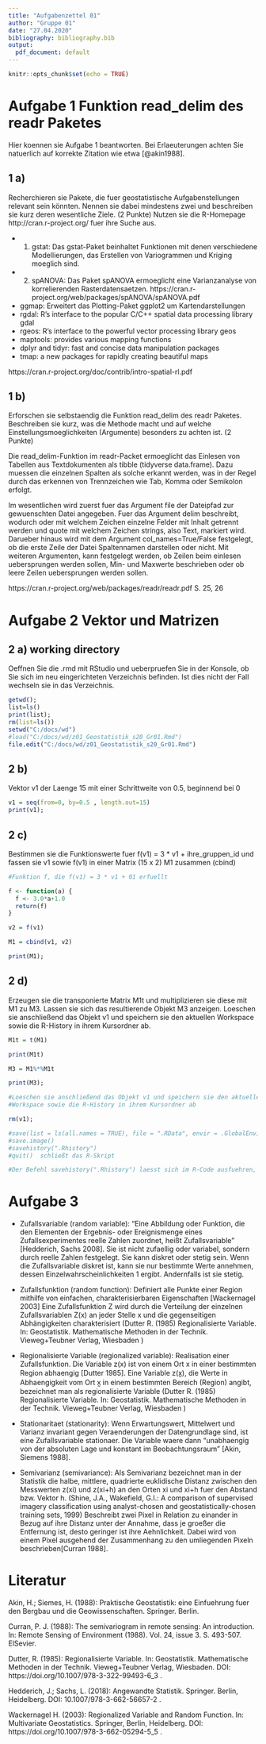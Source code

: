---
title: "Aufgabenzettel 01"
author: "Gruppe 01"
date: "27.04.2020"
bibliography: bibliography.bib
output:
  pdf_document: default
---

```{r setup, include=FALSE}
knitr::opts_chunk$set(echo = TRUE)
```

# Aufgabe 1 Funktion read_delim des readr Paketes

Hier koennen sie Aufgabe 1 beantworten. Bei Erlaeuterungen achten Sie natuerlich auf korrekte Zitation wie etwa [@akin1988]. 

## 1 a) 

Recherchieren sie Pakete, die fuer geostatistische Aufgabenstellungen relevant sein könnten. Nennen sie dabei mindestens zwei und beschreiben sie kurz deren wesentliche Ziele. (2 Punkte)
Nutzen sie die R-Homepage http://cran.r-project.org/ fuer ihre Suche aus.


- 1. gstat: Das gstat-Paket beinhaltet Funktionen mit denen verschiedene Modellierungen, das Erstellen von Variogrammen und Kriging moeglich sind.
- 2. spANOVA: Das Paket spANOVA ermoeglicht eine Varianzanalyse von korrelierenden Rasterdatensaetzen.
https://cran.r-project.org/web/packages/spANOVA/spANOVA.pdf

- ggmap: Erweitert das  Plotting-Paket ggplot2 um Kartendarstellungen
- rgdal: R’s interface to the popular C/C++ spatial data processing library gdal
- rgeos: R’s interface to the powerful vector processing library geos
- maptools: provides various mapping functions
- dplyr and tidyr: fast and concise data manipulation packages
- tmap: a new packages for rapidly creating beautiful maps

https://cran.r-project.org/doc/contrib/intro-spatial-rl.pdf 


## 1 b) 

Erforschen sie selbstaendig die Funktion read_delim des readr Paketes. Beschreiben sie kurz, was die Methode macht und auf welche Einstellungsmoeglichkeiten (Argumente) besonders zu achten ist. (2 Punkte)

Die read_delim-Funktion im readr-Packet ermoeglicht das Einlesen von Tabellen aus
Textdokumenten als tibble (tidyverse data.frame).
Dazu muessen die einzelnen Spalten als solche erkannt werden,
was in der Regel durch das erkennen von Trennzeichen wie Tab, Komma oder Semikolon erfolgt.

Im wesentlichen wird zuerst fuer das Argument file der Dateipfad zur gewuenschten Datei angegeben. 
Fuer das Argument delim beschreibt, wodurch oder mit welchem Zeichen einzelne Felder mit Inhalt getrennt werden und quote mit welchem Zeichen strings, also Text, markiert wird. 
Darueber hinaus wird mit dem Argument col_names=True/False festgelegt, ob die erste Zeile der Datei Spaltennamen darstellen oder nicht. Mit weiteren Argumenten, kann festgelegt werden, ob Zeilen beim einlesen uebersprungen werden sollen, Min- und Maxwerte beschrieben oder ob leere Zeilen uebersprungen werden sollen.


https://cran.r-project.org/web/packages/readr/readr.pdf S. 25, 26




# Aufgabe 2 Vektor und Matrizen

## 2 a) working directory

Oeffnen Sie die .rmd mit RStudio und ueberpruefen Sie in der Konsole, 
ob Sie sich im neu eingerichteten Verzeichnis befinden. 
Ist dies nicht der Fall wechseln sie in das Verzeichnis.

```{r}

getwd();
list=ls()
print(list);
rm(list=ls())
setwd("C:/docs/wd")
#load("C:/docs/wd/z01_Geostatistik_s20_Gr01.Rmd")
file.edit("C:/docs/wd/z01_Geostatistik_s20_Gr01.Rmd")

```


## 2 b) 

Vektor v1 der Laenge 15 mit einer Schrittweite von 0.5, beginnend bei 0 

```{r}
v1 = seq(from=0, by=0.5 , length.out=15)
print(v1);
```


## 2 c)

Bestimmen sie die Funktionswerte fuer f(v1) = 3 * v1 + ihre_gruppen_id
und fassen sie v1 sowie f(v1) in einer Matrix (15 x 2) M1 zusammen (cbind)

```{r}
#Funktion f, die f(v1) = 3 * v1 + 01 erfuellt

f <- function(a) {
  f <- 3.0*a+1.0
  return(f)
}

v2 = f(v1)

M1 = cbind(v1, v2)

print(M1);

```


## 2 d)

Erzeugen sie die transponierte Matrix M1t und multiplizieren sie diese
mit M1 zu M3. Lassen sie sich das resultierende Objekt M3 anzeigen.
Loeschen sie anschließend das Objekt v1 und speichern sie den aktuellen
Workspace sowie die R-History in ihrem Kursordner ab.

```{r}

M1t = t(M1)

print(M1t)

M3 = M1%*%M1t

print(M3);

#Loeschen sie anschließend das Objekt v1 und speichern sie den aktuellen
#Workspace sowie die R-History in ihrem Kursordner ab

rm(v1);

#save(list = ls(all.names = TRUE), file = ".RData", envir = .GlobalEnv) gleichbedeutend wie save.image()
#save.image()
#savehistory(".Rhistory")
#quit()  schließt das R-Skript

#Der Befehl savehistory(".Rhistory") laesst sich im R-Code ausfuehren, fuehrt aber zu Fehlermeldungen beim Knit. Dieser wird daher vor dem Knitvorgang auskommentiert. Das gleiche Problem liegt bei quit() vor. 


```


# Aufgabe 3

- Zufallsvariable (random variable):
   "Eine Abbildung oder Funktion, die den Elementen der Ergebnis- oder Ereignismenge eines Zufallsexperimentes reelle Zahlen zuordnet,
   heißt Zufallsvariable" [Hedderich, Sachs 2008]. Sie ist nicht zufaellig oder variabel, sondern durch reelle Zahlen festgelegt.
   Sie kann diskret oder stetig sein. Wenn die Zufallsvariable diskret ist, kann sie nur bestimmte Werte annehmen, 
   dessen Einzelwahrscheinlichkeiten 1 ergibt. Andernfalls ist sie stetig.
   
- Zufallsfunktion (random function): 
  Definiert alle Punkte einer Region mithilfe von einfachen, charakterisierbaren Eigenschaften [Wackernagel 2003]
  Eine Zufallsfunktion Z wird durch die Verteilung der einzelnen Zufallsvariablen Z(x) an jeder Stelle x und die gegenseitigen
  Abhängigkeiten charakterisiert
  (Dutter R. (1985) Regionalisierte Variable. In: Geostatistik. Mathematische Methoden in der Technik. Vieweg+Teubner Verlag, Wiesbaden )
   
- Regionalisierte Variable (regionalized variable):
  Realisation einer Zufallsfunktion. Die Variable z(x) ist von einem Ort x in einer bestimmten Region abhaengig [Dutter 1985].
  Eine Variable z(x̰), die Werte in Abhaengigkeit vom Ort x̰ in einem bestimmten Bereich (Region) angibt, 
  bezeichnet man als regionalisierte Variable 
  (Dutter R. (1985) Regionalisierte Variable. In: Geostatistik. Mathematische Methoden in der Technik. Vieweg+Teubner Verlag, Wiesbaden )

- Stationaritaet (stationarity):
  Wenn Erwartungswert, Mittelwert und Varianz invariant gegen Veraenderungen der Datengrundlage sind,
  ist eine Zufallsvariable stationaer. Die Variable waere dann "unabhaengig von der absoluten Lage und konstant im Beobachtungsraum" [Akin, Siemens 1988].

- Semivarianz (semivariance): 
  Als Semivarianz bezeichnet man in der Statistik die halbe, mittlere, quadrierte euklidische Distanz zwischen den Messwerten z(xi) und
  z(xi+h) an den Orten xi und xi+h fuer den Abstand bzw. Vektor h.
  (Shine, J.A., Wakefield, G.I.: A comparison of supervised imagery classification using analyst-chosen and geostatistically-chosen training sets, 1999)
  Beschreibt zwei Pixel in Relation zu einander in Bezug auf ihre Distanz unter der Annahme,
  dass je groeßer die Entfernung ist, desto geringer ist ihre Aehnlichkeit. 
  Dabei wird von einem Pixel ausgehend der Zusammenhang zu den umliegenden Pixeln beschrieben[Curran 1988].
  

# Literatur

Akin, H.; Siemes, H. (1988): Praktische Geostatistik: eine Einfuehrung fuer den Bergbau und die Geowissenschaften. Springer. Berlin.

Curran, P. J. (1988): The semivariogram in remote sensing: An introduction. In: Remote Sensing of Environment (1988). Vol. 24, issue 3. S. 493-507. ElSevier.

Dutter, R. (1985): Regionalisierte Variable. In: Geostatistik. Mathematische Methoden in der Technik. Vieweg+Teubner Verlag, Wiesbaden. DOI: https://doi.org/10.1007/978-3-322-99493-6_3 .

Hedderich, J.; Sachs, L. (2018): Angewandte Statistik. Springer. Berlin, Heidelberg. DOI: 10.1007/978-3-662-56657-2 .

Wackernagel H. (2003): Regionalized Variable and Random Function. In: Multivariate Geostatistics. Springer, Berlin, Heidelberg. DOI: https://doi.org/10.1007/978-3-662-05294-5_5 .
